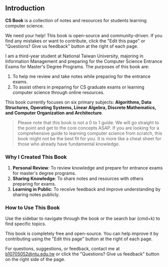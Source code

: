 ## Introduction

**CS Book** is a collection of notes and resources for students learning computer science.

 
<Callout emoji="🫵">
  We need your help! This book is open-source and community-driven. If you find any mistakes or want to contribute, click the "Edit this page" or "Questions? Give us feedback" button at the right of each page.
</Callout>

I am a third-year student at National Taiwan University, majoring in Information Management and preparing for the Computer Science Entrance Exams for Master's Degree Programs. The purposes of this book are:

1. To help me review and take notes while preparing for the entrance exams.
2. To assist others in preparing for CS graduate exams or learning computer science through online resources.

This book currently focuses on six primary subjects: **Algorithms, Data Structures, Operating Systems, Linear Algebra, Discrete Mathematics, and Computer Organization and Architecture**. 

>Please note that this book is not a 0 to 1 guide. We will go straight to the point and get to the core concepts ASAP. If you are looking for a comprehensive guide to learning computer science from scratch, this book might not be the best fit for you. It is more like a cheat sheet for those who already have fundamental knowledge.

### Why I Created This Book

1. **Personal Review**: To review knowledge and prepare for entrance exams for master's degree programs.
2. **Sharing Knowledge**: To share notes and resources with others preparing for exams.
3. **Learning in Public**: To receive feedback and improve understanding by sharing notes publicly.

### How to Use This Book

Use the sidebar to navigate through the book or the search bar (cmd+k) to find specific topics.

This book is completely free and open-source. You can help improve it by contributing using the "Edit this page" button at the right of each page.

For questions, suggestions, or feedback, contact me at [b10705052@ntu.edu.tw](mailto:b10705052@ntu.edu.tw) or click the "Questions? Give us feedback" button on the right side of the page.